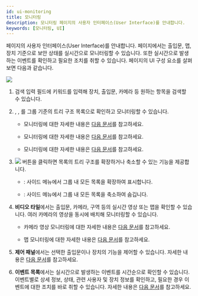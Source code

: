 ```yaml
---
id: ui-monitoring
title: 모니터링
description: 모니터링 페이지의 사용자 인터페이스(User Interface)를 안내합니다.
keywords: [모니터링, UI]
---
```


<Cmd sid='shell.header.arena' /> 페이지의 사용자 인터페이스(User Interface)를 안내합니다. <Cmd sid='shell.header.arena' /> 페이지에서는 출입문, 맵, 장치 기준으로 보안 상태를 실시간으로 모니터링할 수 있습니다. 또한 실시간으로 발생하는 이벤트를 확인하고 필요한 조치를 취할 수 있습니다. <Cmd sid='shell.header.arena' /> 페이지의 UI 구성 요소를 살펴보면 다음과 같습니다.

<Image src='/img/biostarx-ui-monitoring.png' className='none' />

<Calloutlists>

1. 검색 입력 필드에 키워드를 입력해 장치, 출입문, 카메라 등 원하는 항목을 검색할 수 있습니다.

1. <Cmd sid='arena.tree.door.title' />, <Cmd sid='arena.tree.map.title' />, <Cmd sid='arena.tree.device.title' />를 그룹 기준의 트리 구조 목록으로 확인하고 모니터링할 수 있습니다.

    * <Cmd sid='arena.tree.door.title' /> 모니터링에 대한 자세한 내용은 [다음 문서](monitoring-door)를 참고하세요.

    * <Cmd sid='arena.tree.map.title' /> 모니터링에 대한 자세한 내용은 [다음 문서](monitoring-map)를 참고하세요.

    * <Cmd sid='arena.tree.device.title' /> 모니터링에 대한 자세한 내용은 [다음 문서](monitoring-device)를 참고하세요.

1. <Image src='/img/menus/ico-more-black.svg' ico alone /> 버튼을 클릭하면 목록의 트리 구조를 확장하거나 축소할 수 있는 기능을 제공합니다.

    * <Cmd sid='arena.tree.expandAll' />: 사이드 메뉴에서 그룹 내 모든 목록을 확장하여 표시합니다.

    * <Cmd sid='arena.tree.collapseAll' />: 사이드 메뉴에서 그룹 내 모든 목록을 축소하여 숨깁니다.

1. **비디오 타일**에서는 출입문, 카메라, 구역 등의 실시간 영상 또는 맵을 확인할 수 있습니다. 여러 카메라의 영상을 동시에 배치해 모니터링할 수 있습니다.

    * 카메라 영상 모니터링에 대한 자세한 내용은 [다음 문서](monitoring-video)를 참고하세요.

    * 맵 모니터링에 대한 자세한 내용은 [다음 문서](monitoring-map)를 참고하세요.

1. **제어 패널**에서는 선택한 출입문이나 장치의 기능을 제어할 수 있습니다. 자세한 내용은 [다음 문서](control-door)를 참고하세요.

1. **이벤트 목록**에서는 실시간으로 발생하는 이벤트를 시간순으로 확인할 수 있습니다. 이벤트별로 상세 정보, 상태, 관련 사용자 및 장치 정보를 확인하고, 필요한 경우 이벤트에 대한 조치를 바로 취할 수 있습니다. 자세한 내용은 [다음 문서](monitoring-event)를 참고하세요.

</Calloutlists>